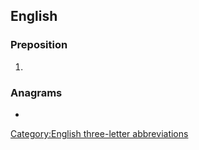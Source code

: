 {{also|aka|Aka|åka|AKA|A.K.A.|akā|āķa|a/k/a|a.k.a.}}
==English==

===Preposition===
{{head|en|preposition}}

# {{alternative spelling of|en|AKA}}

===Anagrams===
* {{anagrams|en|a=aak|aak}}

[[Category:English three-letter abbreviations]]